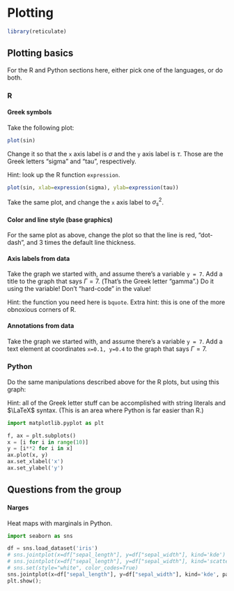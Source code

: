 # Plotting

```r
library(reticulate)
```

## Plotting basics

For the R and Python sections here, either pick one of the languages, or do both.

### R

#### Greek symbols

Take the following plot:

```r
plot(sin)
```

Change it so that the `x` axis label is $\sigma$ and the `y` axis label is $\tau$.
Those are the Greek letters "sigma" and "tau", respectively.

Hint: look up the R function `expression`.

```r
plot(sin, xlab=expression(sigma), ylab=expression(tau))
```

Take the same plot, and change the `x` axis label to $\sigma^2_s$.

#### Color and line style (base graphics)

For the same plot as above, change the plot so that the line is red, "dot-dash", and 3 times the default line thickness.

#### Axis labels from data

Take the graph we started with, and assume there's a variable `y = 7`.
Add a title to the graph that says $\Gamma = 7$.
(That's the Greek letter "gamma".)
Do it using the variable! 
Don't "hard-code" in the value!

Hint: the function you need here is `bquote`.
Extra hint: this is one of the more obnoxious corners of R.


#### Annotations from data

Take the graph we started with, and assume there's a variable `y = 7`.
Add a text element at coordinates `x=0.1, y=0.4` to the graph that says $\Gamma = 7$.

### Python

Do the same manipulations described above for the R plots, but using this graph:

Hint: all of the Greek letter stuff can be accomplished with string literals and $\LaTeX$ syntax.
(This is an area where Python is far easier than R.)

```python
import matplotlib.pyplot as plt

f, ax = plt.subplots()
x = [i for i in range(10)]
y = [i**2 for i in x]
ax.plot(x, y)
ax.set_xlabel('x')
ax.set_ylabel('y')
```

## Questions from the group

#### Narges

Heat maps with marginals in Python.

```python
import seaborn as sns

df = sns.load_dataset('iris')
# sns.jointplot(x=df["sepal_length"], y=df["sepal_width"], kind='kde')
# sns.jointplot(x=df["sepal_length"], y=df["sepal_width"], kind='scatter', s=200, color='m', edgecolor="skyblue", linewidth=2)
# sns.set(style="white", color_codes=True)
sns.jointplot(x=df["sepal_length"], y=df["sepal_width"], kind='kde', palette="crest", color="skyblue")
plt.show();
```


